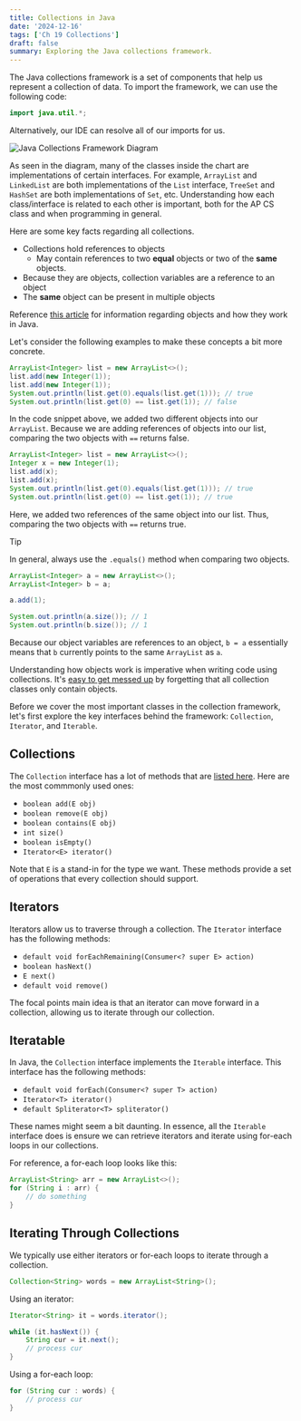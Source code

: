 ```yaml
---
title: Collections in Java
date: '2024-12-16'
tags: ['Ch 19 Collections']
draft: false
summary: Exploring the Java collections framework.
---
```


The Java collections framework is a set of components that help us represent
a collection of data. To import the framework, we can use the following code:

```java
import java.util.*;
```

Alternatively, our IDE can resolve all of our imports for us.

![Java Collections Framework Diagram](/ap-cs-wiki/static/images/collections/collections-diagram.png)

As seen in the diagram, many of the classes inside the chart are implementations of certain interfaces. For example, `ArrayList` and `LinkedList` are both implementations of the `List` interface, `TreeSet` and `HashSet` are both implementations of `Set`, etc. Understanding how each class/interface is related to each other is important, both for the AP CS class and when programming in general.

Here are some key facts regarding all collections.

- Collections hold references to objects
  - May contain references to two **equal** objects or two of the **same** objects.
- Because they are objects, collection variables are a reference to an object
- The **same** object can be present in multiple objects

Reference [this article](/ap-cs-wiki/articles/object-classes) for information
regarding objects and how they work in Java.

Let's consider the following examples to make these concepts a bit more concrete.

```java
ArrayList<Integer> list = new ArrayList<>();
list.add(new Integer(1));
list.add(new Integer(1));
System.out.println(list.get(0).equals(list.get(1))); // true
System.out.println(list.get(0) == list.get(1)); // false
```

In the code snippet above, we added two different objects into our `ArrayList`.
Because we are adding references of objects into our list, comparing the two
objects with `==` returns false.

```java
ArrayList<Integer> list = new ArrayList<>();
Integer x = new Integer(1);
list.add(x);
list.add(x);
System.out.println(list.get(0).equals(list.get(1))); // true
System.out.println(list.get(0) == list.get(1)); // true
```

Here, we added two references of the same object into our list. Thus, 
comparing the two objects with `==` returns true.

> [!TIP]
> In general, always use the `.equals()` method when comparing two objects.

```java
ArrayList<Integer> a = new ArrayList<>();
ArrayList<Integer> b = a;

a.add(1);

System.out.println(a.size()); // 1
System.out.println(b.size()); // 1
```

Because our object variables are references to an object, `b = a` essentially
means that `b` currently points to the same `ArrayList` as `a`.

Understanding how objects work is imperative when writing code using collections.
It's [easy to get messed up](https://github.com/cpinitiative/usaco-guide/pull/4850)
by forgetting that all collection classes only contain objects. 

Before we cover the most important classes in the collection framework, let's first
explore the key interfaces behind the framework: `Collection`, `Iterator`, and
`Iterable`.

## Collections

The `Collection` interface has a lot of methods that are 
[listed here](https://docs.oracle.com/javase/8/docs/api/java/util/Collection.html).
Here are the most commmonly used ones:
- `boolean add(E obj)`
- `boolean remove(E obj)`
- `boolean contains(E obj)`
- `int size()`
- `boolean isEmpty()`
- `Iterator<E> iterator()`

Note that `E` is a stand-in for the type we want. These methods provide a set of 
operations that every collection should support.

## Iterators

Iterators allow us to traverse through 
a collection. The `Iterator` interface
has the following methods:
- `default void forEachRemaining(Consumer<? super E> action)`
- `boolean hasNext()`
- `E next()`
- `default void remove()`

The focal points main idea is that an iterator can move forward in a collection, allowing us to iterate through our collection.

## Iteratable

In Java, the `Collection` interface implements the `Iterable` interface.
This interface has the following methods:
- `default void forEach(Consumer<? super T> action)`
- `Iterator<T> iterator()`
- `default Spliterator<T> spliterator()`

These names might seem a bit daunting. In essence, all the `Iterable` interface
does is ensure we can retrieve iterators and iterate using for-each loops in 
our collections.

For reference, a for-each loop looks like this:

```java
ArrayList<String> arr = new ArrayList<>();
for (String i : arr) {
    // do something
}
```

## Iterating Through Collections

We typically use either iterators or for-each loops to iterate through a collection.

```java
Collection<String> words = new ArrayList<String>();
```

Using an iterator:
```java
Iterator<String> it = words.iterator();

while (it.hasNext()) {
    String cur = it.next();
    // process cur
}
```

Using a for-each loop:
```java
for (String cur : words) {
    // process cur
}
```